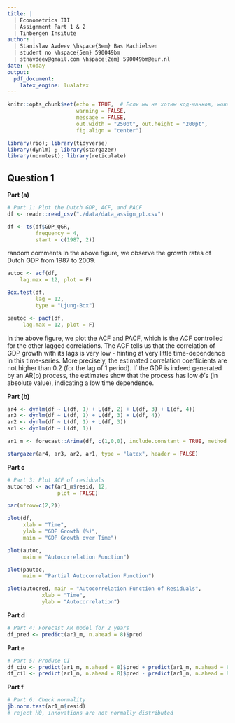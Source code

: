 ```yaml
---
title: | 
  | Econometrics III
  | Assignment Part 1 & 2
  | Tinbergen Insitute
author: |
  | Stanislav Avdeev \hspace{3em} Bas Machielsen 
  | student no \hspace{5em} 590049bm 
  | stnavdeev@gmail.com \hspace{2em} 590049bm@eur.nl
date: \today
output: 
  pdf_document: 
    latex_engine: lualatex
---
```


```r
knitr::opts_chunk$set(echo = TRUE,  # Если мы не хотим код-чанков, можем менять на echo = FALSE
                      warning = FALSE,
                      message = FALSE,
                      out.width = "250pt", out.height = "200pt", 
                      fig.align = "center")

library(rio); library(tidyverse)
library(dynlm) ; library(stargazer)
library(normtest); library(reticulate)

```

<!-- I created a file .Renviron, where the python distribution is located on my system. You can find that by opening a terminal, and entering `$ which -a python python3`. Then, in RStudio, use `usethis::edit_r_environ()`, and add `RETICULATE_PYTHON="/Users/basmachielsen/opt/anaconda3/bin/python"` (or your directory) on a new line to the file. In this way, we can seamlessly interchange R and Python code chunks. Restart RStudio, and then everything is ready to go: --> 

## Question 1

**Part (a)**

```r
# Part 1: Plot the Dutch GDP, ACF, and PACF
df <- readr::read_csv("./data/data_assign_p1.csv")

df <- ts(df$GDP_QGR, 
         frequency = 4, 
         start = c(1987, 2))
```

random comments 
In the above figure, we observe the growth rates of Dutch GDP from 1987 to 2009. 

```r
autoc <- acf(df, 
    lag.max = 12, plot = F) 

Box.test(df, 
         lag = 12, 
         type = "Ljung-Box")

pautoc <- pacf(df, 
     lag.max = 12, plot = F) 

```

In the above figure, we plot the ACF and PACF, which is the ACF controlled for the other lagged correlations. The ACF tells us that the correlation of GDP growth with its lags is very low - hinting at very little time-dependence in this time-series. More precisely, the estimated correlation coefficients are not higher than 0.2 (for the lag of 1 period). If the GDP is indeed generated by an AR(p) process, the estimates show that the process has low $\phi$'s (in absolute value), indicating a low time dependence. 

**Part (b)**

```r
ar4 <- dynlm(df ~ L(df, 1) + L(df, 2) + L(df, 3) + L(df, 4))
ar3 <- dynlm(df ~ L(df, 1) + L(df, 3) + L(df, 4))
ar2 <- dynlm(df ~ L(df, 1) + L(df, 3))
ar1 <- dynlm(df ~ L(df, 1))

ar1_m <- forecast::Arima(df, c(1,0,0), include.constant = TRUE, method = "CSS")

stargazer(ar4, ar3, ar2, ar1, type = "latex", header = FALSE)
```

**Part c**

```r
# Part 3: Plot ACF of residuals
autocred <- acf(ar1_m$resid, 12, 
                plot = FALSE)
```

```r
par(mfrow=c(2,2))

plot(df, 
     xlab = "Time", 
     ylab = "GDP Growth (%)", 
     main = "GDP Growth over Time")

plot(autoc, 
     main = "Autocorrelation Function")

plot(pautoc, 
     main = "Partial Autocorrelation Function")

plot(autocred, main = "Autocorrelation Function of Residuals", 
           xlab = "Time", 
           ylab = "Autocorrelation")

```

**Part d**


```r
# Part 4: Forecast AR model for 2 years
df_pred <- predict(ar1_m, n.ahead = 8)$pred
```

**Part e**

```r
# Part 5: Produce CI
df_ciu <- predict(ar1_m, n.ahead = 8)$pred + predict(ar1_m, n.ahead = 8)$se*1.96
df_cil <- predict(ar1_m, n.ahead = 8)$pred - predict(ar1_m, n.ahead = 8)$se*1.96
```

**Part f**

```r
# Part 6: Check normality
jb.norm.test(ar1_m$resid)
# reject H0, innovations are not normally distributed
```


